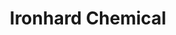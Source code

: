 ---
title: "Ironhard Chemical"
meta_title: "Ironhard Chemical craft"
description: "Craft de Ironhard Chemical"
rank: "s"
draft: false
name: "Ironhard Chemical"
recipe_img: "https://wiki.pokexgames.com/images/5/50/Ironhard_Chemical2.png"
level: 100
craft_time: 60
result: 1
value_npc: 1
ingredients:
  - name: "Pure Strong Grass"
    quantity: 40
    item_img: "https://wiki.pokexgames.com/images/6/63/Pure_Strong_Grass.png"
    value_npc: 1
  - name: "Metal Hull"
    quantity: 16
    item_img: "https://wiki.pokexgames.com/images/c/c7/Metal_Hull.png"
    value_npc: 1
  - name: "Compressed Steel"
    quantity: 25
    item_img: "https://wiki.pokexgames.com/images/2/25/CompressedSteel.png"
    value_npc: 1
  - name: "Steel Wing"
    quantity: 6
    item_img: "https://wiki.pokexgames.com/images/e/e5/Steel_Wing.png"
    value_npc: 1
---